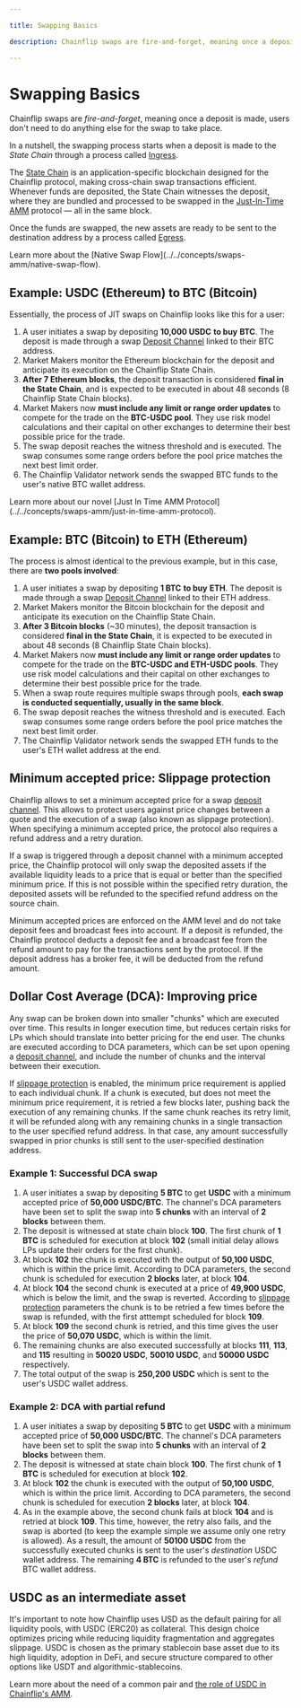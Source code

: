 ```yaml
---

title: Swapping Basics

description: Chainflip swaps are fire-and-forget, meaning once a deposit is made, users don't need to do anything else for the swap to take place.

---
```



# Swapping Basics

Chainflip swaps are _fire-and-forget_, meaning once a deposit is made, users don't need to do anything else for the swap to take place.

In a nutshell, the swapping process starts when a deposit is made to the _State Chain_ through a process called [Ingress](../../concepts/validator-network/ingress-witnessing-deposits).

The [State Chain](../../concepts/validator-network/the-state-chain) is an application-specific blockchain designed for the Chainflip protocol, making cross-chain swap transactions efficient. Whenever funds are deposited, the State Chain witnesses the deposit, where they are bundled and processed to be swapped in the [Just-In-Time AMM](../../concepts/swaps-amm/just-in-time-amm-protocol) protocol — all in the same block.

Once the funds are swapped, the new assets are ready to be sent to the destination address by a process called [Egress](../../concepts/validator-network/egress-broadcasting-funds).

<Callout type="info">
  Learn more about the [Native Swap
  Flow](../../concepts/swaps-amm/native-swap-flow).
</Callout>

## Example: USDC (Ethereum) to BTC (Bitcoin)

Essentially, the process of JIT swaps on Chainflip looks like this for a user:

1. A user initiates a swap by depositing **10,000 USDC** **to buy** **BTC**. The deposit is made through a swap [Deposit Channel](../../concepts/swaps-amm/deposit-channels-and-brokers) linked to their BTC address.
2. Market Makers monitor the Ethereum blockchain for the deposit and anticipate its execution on the Chainflip State Chain.
3. **After 7 Ethereum blocks**, the deposit transaction is considered **final in the State Chain**, and is expected to be executed in about 48 seconds (8 Chainflip State Chain blocks).
4. Market Makers now **must include any limit or range order updates** to compete for the trade on the **BTC-USDC pool**. They use risk model calculations and their capital on other exchanges to determine their best possible price for the trade.
5. The swap deposit reaches the witness threshold and is executed. The swap consumes some range orders before the pool price matches the next best limit order.
6. The Chainflip Validator network sends the swapped BTC funds to the user's native BTC wallet address.

<Callout type="info">
  Learn more about our novel [Just In Time AMM
  Protocol](../../concepts/swaps-amm/just-in-time-amm-protocol).
</Callout>

## Example: BTC (Bitcoin) to ETH (Ethereum)

The process is almost identical to the previous example, but in this case, there are **two pools involved**:

1. A user initiates a swap by depositing **1 BTC** **to buy** **ETH**. The deposit is made through a swap [Deposit Channel](../../concepts/swaps-amm/deposit-channels-and-brokers) linked to their ETH address.
2. Market Makers monitor the Bitcoin blockchain for the deposit and anticipate its execution on the Chainflip State Chain.
3. **After 3 Bitcoin blocks** (\~30 minutes), the deposit transaction is considered **final in the State Chain**, it is expected to be executed in about 48 seconds (8 Chainflip State Chain blocks).
4. Market Makers now **must include any limit or range order updates** to compete for the trade on the **BTC-USDC and ETH-USDC pools**. They use risk model calculations and their capital on other exchanges to determine their best possible price for the trade.
5. When a swap route requires multiple swaps through pools, **each swap is conducted sequentially, usually in the same block**.
6. The swap deposit reaches the witness threshold and is executed. Each swap consumes some range orders before the pool price matches the next best limit order.
7. The Chainflip Validator network sends the swapped ETH funds to the user's ETH wallet address at the end.

## Minimum accepted price: Slippage protection

Chainflip allows to set a minimum accepted price for a swap [deposit channel](../../concepts/swaps-amm/deposit-channels-and-brokers).
This allows to protect users against price changes between a quote and the execution of a swap (also known as slippage protection).
When specifying a minimum accepted price, the protocol also requires a refund address and a retry duration.

If a swap is triggered through a deposit channel with a minimum accepted price, the Chainflip protocol will only swap the deposited assets if the available liquidity leads to a price that is equal or better than the specified minimum price.
If this is not possible within the specified retry duration, the deposited assets will be refunded to the specified refund address on the source chain.

Minimum accepted prices are enforced on the AMM level and do not take deposit fees and broadcast fees into account.
If a deposit is refunded, the Chainflip protocol deducts a deposit fee and a broadcast fee from the refund amount to pay for the transactions sent by the protocol. If the deposit address has a broker fee, it will be deducted from the refund amount.

## Dollar Cost Average (DCA): Improving price

Any swap can be broken down into smaller "chunks" which are executed over time.
This results in longer execution time, but reduces certain risks for LPs which should translate into better pricing for the end user.
The chunks are executed according to DCA parameters, which can be set upon opening a [deposit channel](../../concepts/swaps-amm/deposit-channels-and-brokers),
and include the number of chunks and the interval between their execution.

If [slippage protection](minimum-accepted-price-slippage-protection) is enabled, the minimum price requirement is applied to each
individual chunk.
If a chunk is executed, but does not meet the minimum price requirement, it is retried a few blocks later, pushing back the
execution of any remaining chunks.
If the same chunk reaches its retry limit, it will be refunded along with any remaining chunks in a single transaction to the user specified refund address.
In that case, any amount successfully swapped in prior chunks is still sent to the user-specified destination address.

### Example 1: Successful DCA swap

1. A user initiates a swap by depositing **5 BTC** to get **USDC** with a minimum accepted price of **50,000 USDC/BTC**.
The channel's DCA parameters have been set to split the swap into **5 chunks** with an interval of **2 blocks** between them.
2. The deposit is witnessed at state chain block **100**.
The first chunk of **1 BTC** is scheduled for execution at block **102** (small initial delay allows LPs update their orders for the first chunk).
3. At block **102** the chunk is executed with the output of **50,100 USDC**, which is within the price limit.
According to DCA parameters, the second chunk is scheduled for execution **2 blocks** later, at block **104**.
4. At block **104** the second chunk is executed at a price of **49,900 USDC**, which is below the limit, and the swap is reverted.
According to [slippage protection](#minimum-accepted-price-slippage-protection) parameters the chunk is to be retried a few times before the swap is refunded,
with the first atttempt scheduled for block **109**.
5. At block **109** the second chunk is retried, and this time gives the user the price of **50,070 USDC**, which is within the limit.
5. The remaining chunks are also executed successfully at blocks **111**, **113**, and **115** resulting in **50020 USDC**, **50010 USDC**, and **50000 USDC** respectively.
6. The total output of the swap is **250,200 USDC** which is sent to the user's USDC wallet address.

### Example 2: DCA with partial refund

1. A user initiates a swap by depositing **5 BTC** to get **USDC** with a minimum accepted price of **50,000 USDC/BTC**.
The channel's DCA parameters have been set to split the swap into **5 chunks** with an interval of **2 blocks** between them.
2. The deposit is witnessed at state chain block **100**.
The first chunk of **1 BTC** is scheduled for execution at block **102**.
3. At block **102** the chunk is executed with the output of **50,100 USDC**, which is within the price limit.
According to DCA parameters, the second chunk is scheduled for execution **2 blocks** later, at block **104**.
4. As in the example above, the second chunk fails at block **104** and is retried at block **109**.
This time, however, the retry also fails, and the swap is aborted (to keep the example simple we assume only one retry is allowed).
As a result, the amount of **50100 USDC** from the successfully executed chunks is sent to the user's *destination* USDC wallet address.
The remaining **4 BTC** is refunded to the user's *refund* BTC wallet address.


## USDC as an intermediate asset

It's important to note how Chainflip uses USD as the default pairing for all liquidity pools, with USDC (ERC20) as collateral. This design choice optimizes pricing while reducing liquidity fragmentation and aggregates slippage.
USDC is chosen as the primary stablecoin base asset due to its high liquidity, adoption in DeFi, and secure structure compared to other options like USDT and algorithmic-stablecoins.

Learn more about the need of a common pair and [the role of USDC in Chainflip's AMM](../../concepts/swaps-amm/usdusdc-denominated-pools.md).
